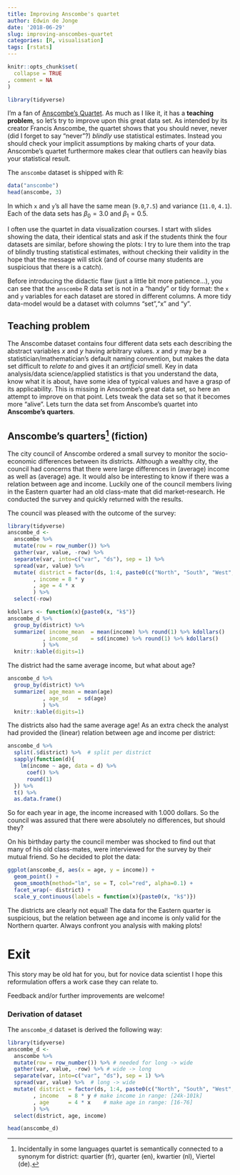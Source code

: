 ```yaml
---
title: Improving Anscombe's quartet
author: Edwin de Jonge
date: '2018-06-29'
slug: improving-anscombes-quartet
categories: [R, visualisation]
tags: [rstats]
---
```


```r
knitr::opts_chunk$set(
  collapse = TRUE
, comment = NA
)

library(tidyverse)
```

I'm a fan of [Anscombe's Quartet](https://en.wikipedia.org/wiki/Anscombe%27s_quartet). 
As much as I like it, it has a **teaching problem**, 
so let's try to improve upon this great data set.
As intended by its creator Francis Anscombe, the quartet shows that you should never, never
(did I forget to 
say "never"?)
_blindly_ use statistical estimates. Instead you should check your implicit assumptions by making 
charts of your data.
Anscombe's quartet furthermore makes clear that outliers can heavily bias your statistical result.

The `anscombe` dataset is shipped with R:

```r
data("anscombe")
head(anscombe, 3)
```
In which `x` and `y`'s all have the same mean (`9.0`,`7.5`) and variance (`11.0`, `4.1`). Each
of the data sets has $\beta_0 = 3.0$ and $\beta_1 = 0.5$.

I often use the quartet in data visualization courses. I start 
with slides showing the data,
their identical stats and ask if the students think the four datasets are similar, 
before showing the plots: I try to lure them into the trap of blindly trusting statistical
estimates,
without checking their validity in the hope
that the message will stick (and of course many students are suspicious that there is a catch). 

Before introducing the didactic flaw (just a little bit more patience...), 
you can see that the `anscombe` R data set is not in a 
"handy" or tidy format: the `x` and `y` variables for each dataset are stored in different columns. 
A more tidy data-model would be a dataset with columns "set","x" and "y".

## Teaching problem

The Anscombe dataset contains four different data sets each describing the
abstract variables $x$  and $y$ having arbitrary values. $x$ and $y$ may be 
a statistician/mathematician's default naming convention, but makes the data 
set difficult to _relate to_ and gives it an _artificial_ smell. Key in data analysis/data science/applied statistics is that you
understand the data, know what it is about, have some idea of typical values and have a grasp of its applicability. This is missing in Anscombe's great data set, so here an attempt to improve on that point. 
Lets tweak the data set so that it becomes more "alive". Lets turn the data set from Anscombe's quartet into
__Anscombe's quarters__.

## Anscombe's quarters[^quarters] (fiction)

The city council of Anscombe ordered a small survey to monitor the socio-economic differences between
its districts. Although a wealthy city, the council had concerns that 
there were large differences in (average) income as well as (average) age. It would also be 
interesting to know if there was a relation between age and income. Luckily one of the council members living in the Eastern quarter had an old class-mate that did market-research. He conducted the survey and quickly returned with the results.

[^quarters]: Incidentally in some languages quartet is semantically connected to a synonym 
for district: quartier (fr), quarter (en), kwartier (nl), Viertel (de).

The council was pleased with the outcome of the survey:
```r
library(tidyverse)
anscombe_d <- 
  anscombe %>% 
  mutate(row = row_number()) %>%
  gather(var, value, -row) %>% 
  separate(var, into=c("var", "ds"), sep = 1) %>% 
  spread(var, value) %>% 
  mutate( district = factor(ds, 1:4, paste0(c("North", "South", "West", "East"), "ern quarter"))
        , income = 8 * y
        , age = 4 * x
        ) %>% 
  select(-row) 

kdollars <- function(x){paste0(x, "k$")}
anscombe_d %>% 
  group_by(district) %>% 
  summarize( income_mean  = mean(income) %>% round(1) %>% kdollars()
           , income_sd    = sd(income) %>% round(1) %>% kdollars()
           ) %>% 
  knitr::kable(digits=1)
```

The district had the same average income, but what about age?

```r
anscombe_d %>% 
  group_by(district) %>% 
  summarize( age_mean = mean(age)
           , age_sd   = sd(age)
           ) %>% 
  knitr::kable(digits=1)
```

The districts also had the same average age! As an extra check the analyst had provided the (linear)
relation between age and income per district:

```r
anscombe_d %>% 
  split(.$district) %>%  # split per district
  sapply(function(d){
    lm(income ~ age, data = d) %>% 
      coef() %>% 
      round(1)
  }) %>% 
  t() %>% 
  as.data.frame()
```
So for each year in age, the income increased with 1.000 dollars. 
So the council was assured that there were absolutely no differences, but should they?

On his birthday party the council member was shocked to find out that many of his old class-mates,
were interviewed for the survey by their mutual friend.  So he decided to plot the data: 

```r
ggplot(anscombe_d, aes(x = age, y = income)) +  
  geom_point() + 
  geom_smooth(method="lm", se = T, col="red", alpha=0.1) +
  facet_wrap(~ district) +  
  scale_y_continuous(labels = function(x){paste0(x, "k$")})
```

The districts are clearly not equal! The data for the Eastern quarter is suspicious, but 
the relation between age and income is only valid for the Northern quarter. Always confront
you analysis with making plots!

# Exit

This story may be old hat for you, but for novice data scientist I hope this reformulation offers a work case they can relate to.

Feedback and/or further improvements are welcome!

### Derivation of dataset

The `anscombe_d` dataset is derived the following way: 

```r
library(tidyverse)
anscombe_d <- 
  anscombe %>% 
  mutate(row = row_number()) %>% # needed for long -> wide
  gather(var, value, -row) %>% # wide -> long
  separate(var, into=c("var", "ds"), sep = 1) %>% 
  spread(var, value) %>%  # long -> wide
  mutate( district = factor(ds, 1:4, paste0(c("North", "South", "West", "East"), "ern quarter"))
        , income   = 8 * y # make income in range: [24k-101k] 
        , age      = 4 * x    # make age in range: [16-76]
        ) %>% 
  select(district, age, income) 

head(anscombe_d)
```

